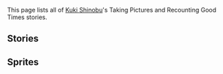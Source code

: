 {{Unofficial Translation}}
This page lists all of [[Kuki Shinobu]]'s Taking Pictures and Recounting Good Times stories.

==Stories==
{{TPRGT Stories by Category Table}}

==Sprites==
{{Files by Category Gallery|Taking Pictures and Recounting Good Times Sprites & Kuki Shinobu Images}}